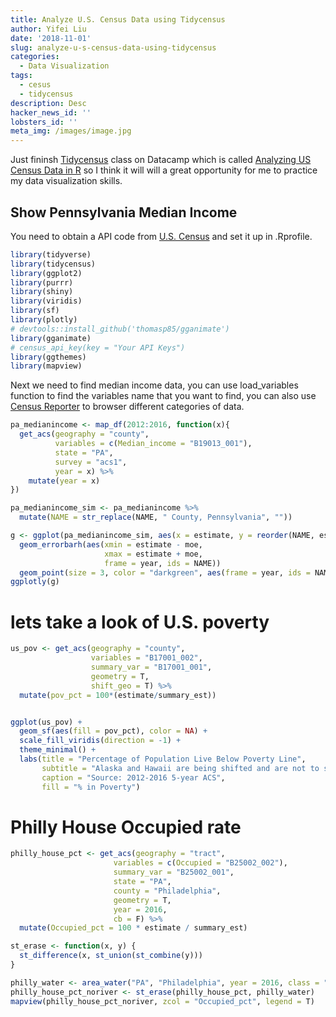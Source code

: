 ```yaml
---
title: Analyze U.S. Census Data using Tidycensus
author: Yifei Liu
date: '2018-11-01'
slug: analyze-u-s-census-data-using-tidycensus
categories:
  - Data Visualization
tags:
  - cesus
  - tidycensus
description: Desc
hacker_news_id: ''
lobsters_id: ''
meta_img: /images/image.jpg
---
```


Just fininsh [Tidycensus](https://walkerke.github.io/tidycensus/) class on Datacamp which is called [Analyzing US Census Data in R](https://www.datacamp.com/courses/analyzing-us-census-data-in-r) so I think it will will a great opportunity for me to practice my data visualization skills.

## Show Pennsylvania Median Income 

You need to obtain a API code from [U.S. Census](https://api.census.gov/data/key_signup.html) and set it up in .Rprofile. 

```r
library(tidyverse)
library(tidycensus)
library(ggplot2)
library(purrr)
library(shiny)
library(viridis)
library(sf)
library(plotly)
# devtools::install_github('thomasp85/gganimate')
library(gganimate)
# census_api_key(key = "Your API Keys")
library(ggthemes)
library(mapview)
```
Next we need to find median income data, you can use load_variables function to find the variables name that you want to find, you can also use [Census Reporter](https://censusreporter.org) to browser different categories of data. 

```r
pa_medianincome <- map_df(2012:2016, function(x){
  get_acs(geography = "county",
          variables = c(Median_income = "B19013_001"),
          state = "PA",
          survey = "acs1",
          year = x) %>%
    mutate(year = x)
})

pa_medianincome_sim <- pa_medianincome %>%
  mutate(NAME = str_replace(NAME, " County, Pennsylvania", ""))

g <- ggplot(pa_medianincome_sim, aes(x = estimate, y = reorder(NAME, estimate))) + 
  geom_errorbarh(aes(xmin = estimate - moe,
                     xmax = estimate + moe,
                     frame = year, ids = NAME))
  geom_point(size = 3, color = "darkgreen", aes(frame = year, ids = NAME))
ggplotly(g)
```

# lets take a look of U.S. poverty 

```r
us_pov <- get_acs(geography = "county",
                  variables = "B17001_002",
                  summary_var = "B17001_001",
                  geometry = T, 
                  shift_geo = T) %>%
  mutate(pov_pct = 100*(estimate/summary_est))


ggplot(us_pov) +
  geom_sf(aes(fill = pov_pct), color = NA) +
  scale_fill_viridis(direction = -1) +
  theme_minimal() +
  labs(title = "Percentage of Population Live Below Poverty Line",
       subtitle = "Alaska and Hawaii are being shifted and are not to scale",
       caption = "Source: 2012-2016 5-year ACS",
       fill = "% in Poverty")

```

# Philly House Occupied rate

```r
philly_house_pct <- get_acs(geography = "tract",
                       variables = c(Occupied = "B25002_002"),
                       summary_var = "B25002_001",
                       state = "PA",
                       county = "Philadelphia",
                       geometry = T,
                       year = 2016,
                       cb = F) %>%
  mutate(Occupied_pct = 100 * estimate / summary_est)

st_erase <- function(x, y) {
  st_difference(x, st_union(st_combine(y)))
}

philly_water <- area_water("PA", "Philadelphia", year = 2016, class = "sf")
philly_house_pct_noriver <- st_erase(philly_house_pct, philly_water)
mapview(philly_house_pct_noriver, zcol = "Occupied_pct", legend = T)
```




